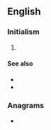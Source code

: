 ==English==
{{wikipedia}}

===Initialism===
{{rfc-header|Initialism}}
{{head|en|initialism}}

# {{w|Young Women's Hebrew Association}}

====See also====
* {{l|en|YWCA}}
* {{l|en|YMHA}}

===Anagrams===
* {{l|en|wahy}}